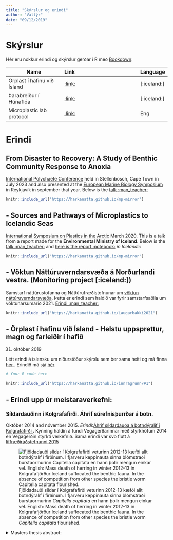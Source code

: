 ```yaml
---
title: "Skýrslur og erindi"
author: "Valtýr"
date: "09/12/2019"
---
```


# Skýrslur
Hér eru nokkur erindi og skýrslur gerðar í R með [Bookdown](https://bookdown.org/):


| Name          | Link               | Language
| ----------------- |:----------------------- |:-----
| Örplast í hafinu við Ísland    | [:link:][Mp-report]      |[:iceland:]
| Þarabreiður í Húnaflóa                                   | [:link:][Kelp-report]     |[:iceland:]
| Microplastic lab protocol                       | [:link:][MP-protocol]     |Eng

[Mp-report]: https://harkanatta.github.io/orplastskyrslaUAR/
[Kelp-report]: https://harkanatta.github.io/ssnv_trident/
[MP-protocol]: https://harkanatta.github.io/MPprotocol/

# Erindi

## From Disaster to Recovery: A Study of Benthic Community Response to Anoxia
[International Polychaete Conference](https://savetcon.co.za/ipc14/) held in Stellenbosch, Cape Town in July 2023 and also presented at the [European Marine Biology Symposium](https://embs2023.com/) in Reykjavík in september that year. 
Below is the [talk :man_teacher:]("https://harkanatta.github.io/embs23/#/title-slide")  

```r
knitr::include_url("https://harkanatta.github.io/mp-mirror")
```

## - Sources and Pathways of Microplastics to Icelandic Seas
[International Symposium on Plastics in the Arctic](https://www.arcticplastics2020.is/index.php/en/) March 2020.
This is a talk from a report made for the **Environmental Ministry of Iceland**. Below is the [talk :man_teacher:]("https://harkanatta.github.io/mp-mirror") and [here is the report :notebook:](https://harkanatta.github.io/orplastskyrslaUAR/) *in Icelandic* 

```r
knitr::include_url("https://harkanatta.github.io/mp-mirror")
```

## - Vöktun Náttúruverndarsvæða á Norðurlandi vestra. (Monitoring project [:iceland:])
Samstarf náttúrustofanna og Náttúrufræðistofnunar um [vöktun náttúruverndarsvæða](https://www.ni.is/greinar/voktun-natturuverndarsvaeda). Þetta er erindi sem haldið var fyrir samstarfsaðila um vöktunarsumarið 2021.
[Erindi :man_teacher:]("https://harkanatta.github.io/mp-mirror")

```r

knitr::include_url("https://harkanatta.github.io/Laugarbakki2021")
```

## - Örplast í hafinu við Ísland - Helstu uppsprettur, magn og farleiðir í hafið
31. október 2019

Létt erindi á íslensku um niðurstöður skýrslu sem ber sama heiti og má finna [hér <i class="fas fa-book"></i>](https://harkanatta.github.io/orplastskyrslaUAR/). Erindið má sjá [hér <i class="fas fa-chalkboard-teacher"></i>](https://harkanatta.github.io/innragrunn)

```r
# Your R code here

knitr::include_url("https://harkanatta.github.io/innragrunn/#1")
```

## - Erindi upp úr meistaraverkefni:
### Síldardauðinn í Kolgrafafirði. Áhrif súrefnisþurrðar á botn.
Október 2014 and nóvember 2015. *Erindi*:[Áhrif síldardauða á botndýralíf í Kolgrafafirði <i class="fas fa-chalkboard-teacher"></i>](http://www.vegagerdin.is/vefur2.nsf/c16a923a6485025d0025793b003db0e2/b81be193196d902500257d85004e57c2/$FILE/1630%20ValtyrSigurdsson1630.pdf).
Kynning haldin á fundi Vegagerðarinnar með styrkhöfum 2014 en Vegagerðin styrkti verkefnið. Sama erindi var svo flutt á [líffræðiráðstefnunni 2015](https://biologia.is/liffraediradstefnan-2015/dagskra/)

![Fjöldadauði síldar í Kolgrafafirði veturinn 2012-13 kæfði allt botndýralíf í firðinum. Í fjarveru keppinauta sinna blómstraði burstaormurinn *Capitella capitata* en hann þolir mengun einkar vel. English: Mass death of herring in winter 2012-13 in Kolgrafafjörður Iceland suffocated the benthic fauna. In the absence of competition from other species the bristle worm *Capitella capitata* flourished.](https://raw.githubusercontent.com/harkanatta/blogg/master/static/img/capitata.jpeg)



<details>
  <summary>Masters thesis abstract:</summary>
> Síldargöngur inn Breiðafjörð undanfarin ár hafa borið með sér mikla næringu inn í vistkerfi fjarðarins. Síldin hefur drepist í stórum stíl, af mismunandi ástæðum, og fallið til botns þar sem hún rotnaði og olli ofauðgun svo að botninn varð ólífvænlegur fyrir flest dýr. Áhrif lífrænnar mengunar á botndýralíf í Breiðafirði voru könnuð með tveimur rannsóknum á grunnsævi. Önnur rannsóknin beindist að gildruveiði á marflóm á mismenguðum svæðum fyrir utan Stykkishólm á Snæfellsnesi. Þar voru helstu niðurstöður þær að marflóartegundin *Anonyx sarsi* var í ríkum mæli á svæðinu og fannst í meira magni á minna menguðum stöðvum. Hin rannsóknin sneri að áhrifum mikils síldardauða í Kolgrafafirði en þar drápust yfir 50 þúsund tonn af síld í kringum áramótin 2012 til 2013. Áhrif síldardauðans á botndýralíf voru borin saman við rannsókn Agnars Ingólfssonar sem var gerð árið 1999 vegna mats á umhverfisáhrifum þverunar Kolgrafafjarðar. Engar rannsóknir eru til við sambærilegar aðstæður hér á landi og sköpuðust í Kolgrafafirði veturinn 2012 og 2013. Norsk rannsókn á áhrifum dauða nokkurra hundruða tonna af síld í litlum firði í Norður-Noregi sýndi að það tók botninn um þrjú ár að komast í fyrra horf. Tegundasamsetning botndýra í Kolgrafafirði árin 1999 og 2013 var gjörólík. Mikil tegundafækkun varð í kjölfar síldardauðans. Mengunarsækni burstaormurinn *Capitella capitata* fannst í um 9.600 einstaklinga á fermetra að meðaltali í firðinum og mest í yfir 77.000 einstaklinga á fermetra á einni stöð. Aðeins fannst eitt eintak af tegundinni í Kolgrafafirði árið 1999.
English: The overwintering Atlantic herring *Clupea harengus*, off the coast of the Snæfellsnes peninsula, Iceland, has had a large impact on the marine ecosystem of the southern Breiðafjörður bay. In winter 2012 - 2013, over 50,000 tonnes of herring succumbed to oxygen depletion in a large scale die-off in the shallow silled fjord Kolgrafafjörður. Around 20,000 tonnes of dead herring accumulated on the seafloor and subsequently some of the benthic biota washed ashore. The effects of the oxygen depleted conditions, caused by the organic material, on benthic infaunal communities were assessed with bottom grab sampling. The results were compared with those from a similar study made in 1999 as part of an environmental assessment prior to construction of a bridge crossing the fjord. Data indicated lowered biodiversity and dominance of the polychaete *Capitella capitata*, in contrast to a species rich fauna in the area in 1999 (where only a single *C. capitata* specimen was found). Over 77,000 individuals/m² of *C. capitata* were recorded at one station in 2013. This species is particularly associated with disturbed or polluted sediments.
Similar conditions have not been documented in Iceland before but the impact of a 500 tonne herring death on the benthic fauna of a small fjord in North Norway lasted for approximately three years. Another study on the effects of a smaller scale herring death was conducted at another location in southern Breiðafjörður bay. There, the catch of amphipod traps, baited for epifaunal lysianassids, indicated that the scavenging amphipod *Anonyx sarsi* avoided sources of organic pollution.

![The scavenging amphipod *Anonyx sarsi*.](https://raw.githubusercontent.com/harkanatta/blogg/master/static/img/anonyxsarsi.jpeg)

</details>


